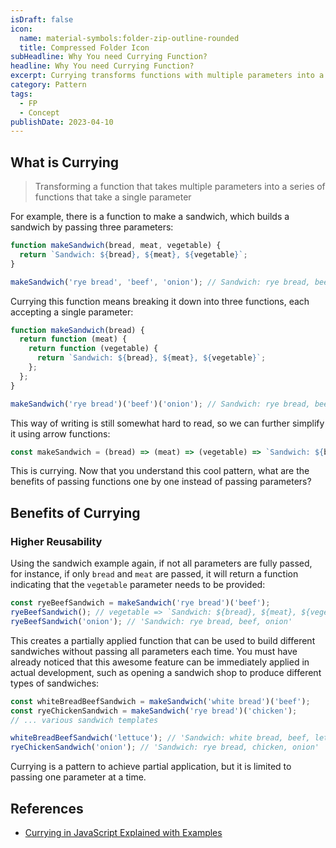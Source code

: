 ```yaml
---
isDraft: false
icon:
  name: material-symbols:folder-zip-outline-rounded
  title: Compressed Folder Icon
subHeadline: Why You need Currying Function?
headline: Why You need Currying Function?
excerpt: Currying transforms functions with multiple parameters into a series of functions that take a single parameter, enhancing reusability and debuggability.
category: Pattern
tags:
  - FP
  - Concept
publishDate: 2023-04-10
---
```


## What is Currying

> Transforming a function that takes multiple parameters into a series of functions that take a single parameter

For example, there is a function to make a sandwich, which builds a sandwich by passing three parameters:

```js
function makeSandwich(bread, meat, vegetable) {
  return `Sandwich: ${bread}, ${meat}, ${vegetable}`;
}

makeSandwich('rye bread', 'beef', 'onion'); // Sandwich: rye bread, beef, onion
```

Currying this function means breaking it down into three functions, each accepting a single parameter:

```js
function makeSandwich(bread) {
  return function (meat) {
    return function (vegetable) {
      return `Sandwich: ${bread}, ${meat}, ${vegetable}`;
    };
  };
}

makeSandwich('rye bread')('beef')('onion'); // Sandwich: rye bread, beef, onion
```

This way of writing is still somewhat hard to read, so we can further simplify it using arrow functions:

```js
const makeSandwich = (bread) => (meat) => (vegetable) => `Sandwich: ${bread}, ${meat}, ${vegetable}`;
```

This is currying. Now that you understand this cool pattern, what are the benefits of passing functions one by one instead of passing parameters?

## Benefits of Currying

### Higher Reusability

Using the sandwich example again, if not all parameters are fully passed, for instance, if only `bread` and `meat` are passed, it will return a function indicating that the `vegetable` parameter needs to be provided:

```js
const ryeBeefSandwich = makeSandwich('rye bread')('beef');
ryeBeefSandwich(); // vegetable => `Sandwich: ${bread}, ${meat}, ${vegetable}`
ryeBeefSandwich('onion'); // 'Sandwich: rye bread, beef, onion'
```

This creates a partially applied function that can be used to build different sandwiches without passing all parameters each time. You must have already noticed that this awesome feature can be immediately applied in actual development, such as opening a sandwich shop to produce different types of sandwiches:

```js
const whiteBreadBeefSandwich = makeSandwich('white bread')('beef');
const ryeChickenSandwich = makeSandwich('rye bread')('chicken');
// ... various sandwich templates

whiteBreadBeefSandwich('lettuce'); // 'Sandwich: white bread, beef, lettuce'
ryeChickenSandwich('onion'); // 'Sandwich: rye bread, chicken, onion'
```

<Sidenote type="info">
  Currying is a pattern to achieve partial application, but it is limited to passing one parameter at a time.
</Sidenote>

## References

- [Currying in JavaScript Explained with Examples](https://builtin.com/software-engineering-perspectives/currying-javascript)

